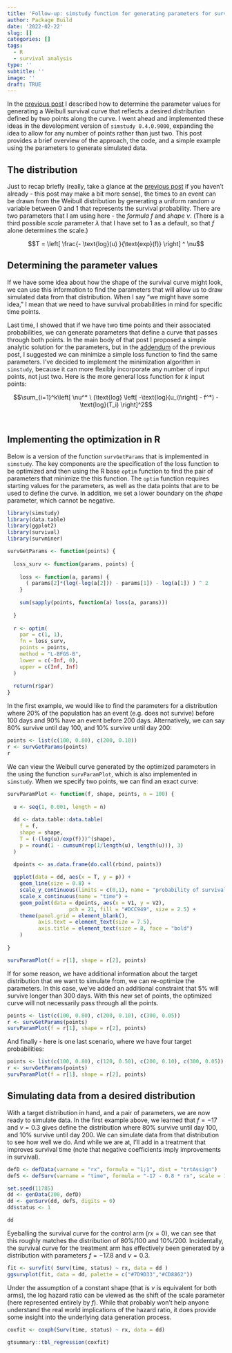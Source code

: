 ```yaml
---
title: 'Follow-up: simstudy function for generating parameters for survival distribution'
author: Package Build
date: '2022-02-22'
slug: []
categories: []
tags:
  - R
  - survival analysis
type: ''
subtitle: ''
image: ''
draft: TRUE
---
```


In the [previous post](https://www.rdatagen.net/post/2022-02-08-simulating-survival-outcomes-setting-the-parameters-for-the-desired-distribution/){target="_blank"} I described how to determine the parameter values for generating a Weibull survival curve that reflects a desired distribution defined by two points along the curve. I went ahead and implemented these ideas in the development version of `simstudy 0.4.0.9000`, expanding the idea to allow for any number of points rather than just two. This post provides a brief overview of the approach, the code, and a simple example using the parameters to generate simulated data.

## The distribution

Just to recap briefly (really, take a glance at the [previous post](https://www.rdatagen.net/post/2022-02-08-simulating-survival-outcomes-setting-the-parameters-for-the-desired-distribution){target="_blank"} if you haven't already - this post may make a bit more sense), the times to an event can be drawn from the Weibull distribution by generating a uniform random $u$ variable between 0 and 1 that represents the survival probability. There are two parameters that I am using here - the *formula* $f$ and *shape* $\nu$. (There is a third possible *scale* parameter $\lambda$ that I have set to 1 as a default, so that $f$ alone determines the scale.)

$$T = \left[ \frac{- \text{log}(u) }{\text{exp}(f)}  \right] ^ \nu$$

## Determining the parameter values

If we have some idea about how the shape of the survival curve might look, we can use this information to find the parameters that will allow us to draw simulated data from that distribution. When I say "we might have some idea," I mean that we need to have survival probabilities in mind for specific time points. 

Last time, I showed that if we have two time points and their associated probabilities, we can generate parameters that define a curve that passes through both points. In the main body of that post I proposed a simple analytic solution for the parameters, but in the
[addendum](https://www.rdatagen.net/post/2022-02-08-simulating-survival-outcomes-setting-the-parameters-for-the-desired-distribution/#addendum){target="_blank"} of the previous post, I suggested we can minimize a simple loss function to find the same parameters. I've decided to implement the minimization algorithm in `simstudy`, because it can more flexibly incorporate any number of input points, not just two. Here is the more general loss function for $k$ input points:

$$\sum_{i=1}^k\left[ \nu^* \ (\text{log} \left[ -\text{log}(u_i)\right] - f^*) - \text{log}(T_i) \right]^2$$

<br>

## Implementing the optimization in R

Below is a version of the function `survGetParams` that is implemented in `simstudy`. The key components are the specification of the loss function to be optimized and then using the R base `optim` function to find the pair of parameters that minimize the this function. The `optim` function requires starting values for the parameters, as well as the data points that are to be used to define the curve. In addition, we set a lower boundary on the *shape* parameter, which cannot be negative.

```r
library(simstudy)
library(data.table)
library(ggplot2)
library(survival)
library(survminer)
```

```r
survGetParams <- function(points) {
  
  loss_surv <- function(params, points) {
    
    loss <- function(a, params) {
      ( params[2]*(log(-log(a[2])) - params[1]) - log(a[1]) ) ^ 2
    }
    
    sum(sapply(points, function(a) loss(a, params)))
    
  }
  
  r <- optim(
    par = c(1, 1), 
    fn = loss_surv, 
    points = points,
    method = "L-BFGS-B", 
    lower = c(-Inf, 0),
    upper = c(Inf, Inf)
  )
  
  return(r$par)
}
```

In the first example, we would like to find the parameters for a distribution where 20% of the population has an event (e.g. does not survive) before 100 days and 90% have an event before 200 days. Alternatively, we can say 80% survive until day 100, and 10% survive until day 200:

```r
points <- list(c(100, 0.80), c(200, 0.10))
r <- survGetParams(points)
r
```

We can view the Weibull curve generated by the optimized parameters in the using the function `survParamPlot`, which is also implemented in `simstudy`. When we specify two points, we can find an exact curve:

```r

survParamPlot <- function(f, shape, points, n = 100) {
  
  u <- seq(1, 0.001, length = n)
  
  dd <- data.table::data.table(
    f = f,
    shape = shape,
    T = (-(log(u)/exp(f)))^(shape),
    p = round(1 - cumsum(rep(1/length(u), length(u))), 3)
  )
  
  dpoints <- as.data.frame(do.call(rbind, points))  

  ggplot(data = dd, aes(x = T, y = p)) +
    geom_line(size = 0.8) +
    scale_y_continuous(limits = c(0,1), name = "probability of survival") +
    scale_x_continuous(name = "time") +
    geom_point(data = dpoints, aes(x = V1, y = V2), 
                    pch = 21, fill = "#DCC949", size = 2.5) +
    theme(panel.grid = element_blank(),
          axis.text = element_text(size = 7.5),
          axis.title = element_text(size = 8, face = "bold")
    )
  
}
```

```r
survParamPlot(f = r[1], shape = r[2], points)
```

If for some reason, we have additional information about the target distribution that we want to simulate from, we can re-optimize the parameters. In this case, we've added an additional constraint that 5% will survive longer than 300 days. With this new set of points, the optimized curve will not necessarily pass through all the points.

```r
points <- list(c(100, 0.80), c(200, 0.10), c(300, 0.05))
r <- survGetParams(points)
survParamPlot(f = r[1], shape = r[2], points)
```

And finally - here is one last scenario, where we have four target probabilities:

```r
points <- list(c(100, 0.80), c(120, 0.50), c(200, 0.10), c(300, 0.05))
r <- survGetParams(points)
survParamPlot(f = r[1], shape = r[2], points)
```

## Simulating data from a desired distribution

With a target distribution in hand, and a pair of parameters, we are now ready to simulate data. In the first example above, we learned that $f = -17$ and $\nu = 0.3$ gives define the distribution where 80% survive until day 100, and 10% survive until day 200. We can simulate data from that distribution to see how well we do. And while we are at, I'll add in a treatment that improves survival time (note that negative coefficients imply improvements in survival).

```r
defD <- defData(varname = "rx", formula = "1;1", dist = "trtAssign")
defS <- defSurv(varname = "time", formula = "-17 - 0.8 * rx", scale = 1, shape = 0.3)

set.seed(11785)
dd <- genData(200, defD)
dd <- genSurv(dd, defS, digits = 0)
dd$status <- 1

dd
```

Eyeballing the survival curve for the control arm ($rx = 0$), we can see that this roughly matches the distribution of 80%/100 and 10%/200. Incidentally, the survival curve for the treatment arm has effectively been generated by a distribution with parameters $f=-17.8$ and $\nu = 0.3$.

```r
fit <- survfit( Surv(time, status) ~ rx, data = dd )
ggsurvplot(fit, data = dd, palette = c("#7D9D33","#CD8862"))
```

Under the assumption of a constant shape (that is $\nu$ is equivalent for both arms), the log hazard ratio can be viewed as the shift of the scale parameter (here represented entirely by $f$). While that probably won't help anyone understand the real world implications of the hazard ratio, it does provide some insight into the underlying data generation process.

```r
coxfit <- coxph(Surv(time, status) ~ rx, data = dd)
```

```r
gtsummary::tbl_regression(coxfit)
```

<br>